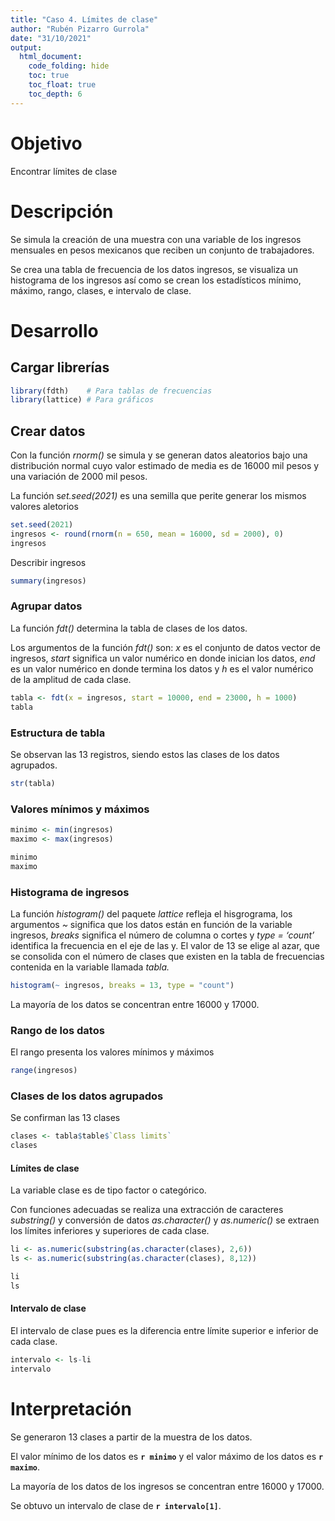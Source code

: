 ---
title: "Caso 4. Límites de clase"
author: "Rubén Pizarro Gurrola"
date: "31/10/2021"
output: 
  html_document:
    code_folding: hide
    toc: true
    toc_float: true
    toc_depth: 6
---

# Objetivo

Encontrar límites de clase

# Descripción

Se simula la creación de una muestra con una variable de los ingresos mensuales en pesos mexicanos que reciben un conjunto de trabajadores.

Se crea una tabla de frecuencia de los datos ingresos, se visualiza un histograma de los ingresos así como se crean los estadísticos mínimo, máximo, rango, clases, e intervalo de clase.

# Desarrollo

## Cargar librerías

```{r message=FALSE, warning=FALSE}
library(fdth)    # Para tablas de frecuencias
library(lattice) # Para gráficos
```

## Crear datos

Con la función *rnorm()* se simula y se generan datos aleatorios bajo una distribución normal cuyo valor estimado de media es de $16000$ mil pesos y una variación de $2000$ mil pesos.

La función s*et.seed(2021)* es una semilla que perite generar los mismos valores aletorios

```{r}
set.seed(2021)
ingresos <- round(rnorm(n = 650, mean = 16000, sd = 2000), 0)
ingresos
```

Describir ingresos

```{r}
summary(ingresos)
```

### Agrupar datos

La función *fdt()* determina la tabla de clases de los datos.

Los argumentos de la función *fdt()* son: *x* es el conjunto de datos vector de ingresos, *start* significa un valor numérico en donde inician los datos, *end* es un valor numérico en donde termina los datos y *h* es el valor numérico de la amplitud de cada clase.

```{r}
tabla <- fdt(x = ingresos, start = 10000, end = 23000, h = 1000)
tabla
```

### Estructura de tabla

Se observan las 13 registros, siendo estos las clases de los datos agrupados.

```{r}
str(tabla)

```

### Valores mínimos y máximos

```{r}
minimo <- min(ingresos)
maximo <- max(ingresos)

minimo
maximo

```

### Histograma de ingresos

La función *histogram()* del paquete *lattice* refleja el hisgrograma, los argumentos *\~* significa que los datos están en función de la variable ingresos, *breaks* significa el número de columna o cortes y *type = 'count'* identifica la frecuencia en el eje de las y. El valor de 13 se elige al azar, que se consolida con el número de clases que existen en la tabla de frecuencias contenida en la variable llamada *tabla.*

```{r}
histogram(~ ingresos, breaks = 13, type = "count")
```

La mayoría de los datos se concentran entre $16000$ y $17000$.

### Rango de los datos

El rango presenta los valores mínimos y máximos

```{r}
range(ingresos)

```

### Clases de los datos agrupados

Se confirman las 13 clases

```{r}
clases <- tabla$table$`Class limits`
clases

```

#### Límites de clase

La variable clase es de tipo factor o categórico.

Con funciones adecuadas se realiza una extracción de caracteres *substring()* y conversión de datos *as.character()* y *as.numeric()* se extraen los límites inferiores y superiores de cada clase.

```{r}
li <- as.numeric(substring(as.character(clases), 2,6))
ls <- as.numeric(substring(as.character(clases), 8,12))

li
ls


```

#### Intervalo de clase

El intervalo de clase pues es la diferencia entre límite superior e inferior de cada clase.

```{r}
intervalo <- ls-li
intervalo

```

# Interpretación

Se generaron $13$ clases a partir de la muestra de los datos.

El valor mínimo de los datos es **`r minimo`** y el valor máximo de los datos es **`r maximo`**.

La mayoría de los datos de los ingresos se concentran entre $16000$ y $17000$.

Se obtuvo un intervalo de clase de **`r intervalo[1]`**.
